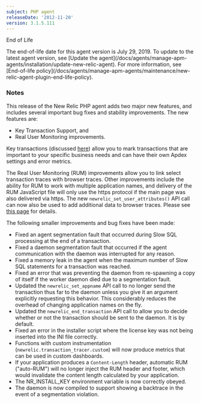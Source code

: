 ```yaml
---
subject: PHP agent
releaseDate: '2012-11-20'
version: 3.1.5.111
---
```


End of Life

<Callout variant="important">
  The end-of-life date for this agent version is July 29, 2019. To update to the latest agent version, see [Update the agent](/docs/agents/manage-apm-agents/installation/update-new-relic-agent). For more information, see [End-of-life policy](/docs/agents/manage-apm-agents/maintenance/new-relic-agent-plugin-end-life-policy).
</Callout>

### Notes

This release of the New Relic PHP agent adds two major new features, and includes several important bug fixes and stability improvements. The new features are:

* Key Transaction Support, and
* Real User Monitoring improvements.

Key transactions (discussed [here](https://newrelic.com/docs/site/key-transactions)) allow you to mark transactions that are important to your specific business needs and can have their own Apdex settings and error metrics.

The Real User Monitoring (RUM) improvements allow you to link select transaction traces with browser traces. Other improvements include the ability for RUM to work with multiple application names, and delivery of the RUM JavaScript file will only use the https protocol if the main page was also delivered via https. The new `newrelic_set_user_attributes()` API call can now also be used to add additional data to browser traces. Please see [this page](https://newrelic.com/docs/features/browser-traces#set_user_attributes) for details.

The following smaller improvements and bug fixes have been made:

* Fixed an agent segmentation fault that occurred during Slow SQL processing at the end of a transaction.
* Fixed a daemon segmentation fault that occurred if the agent communication with the daemon was interrupted for any reason.
* Fixed a memory leak in the agent when the maximum number of Slow SQL statements for a transaction was reached.
* Fixed an error that was preventing the daemon from re-spawning a copy of itself if the worker daemon died due to a segmentation fault.
* Updated the `newrelic_set_appname` API call to no longer send the transaction thus far to the daemon unless you give it an argument explicitly requesting this behavior. This considerably reduces the overhead of changing application names on the fly.
* Updated the `newrelic_end_transaction` API call to allow you to decide whether or not the transaction should be sent to the daemon. It is by default.
* Fixed an error in the installer script where the license key was not being inserted into the INI file correctly.
* Functions with custom instrumentation (`newrelic.transaction_tracer.custom`) will now produce metrics that can be used in custom dashboards.
* If your application produces a `Content-Length` header, automatic RUM ("auto-RUM") will no longer inject the RUM header and footer, which would invalidate the content length calculated by your application.
* The NR_INSTALL_KEY environment variable is now correctly obeyed.
* The daemon is now compiled to support showing a backtrace in the event of a segmentation violation.
